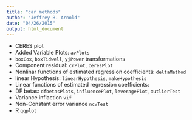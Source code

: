```yaml
---
title: "car methods"
author: "Jeffrey B. Arnold"
date: "04/26/2015"
output: html_document
---
```


- CERES plot
- Added Variable Plots: `avPlots`
- `boxCox`, `boxTidwell`, `yjPower` transformations
- Component residual: `crPlot`, `ceresPlot`
- Nonlinar functions of estimated regression coefficients: `deltaMethod`
- linear Hypothesis: `linearHypothesis`, `makeHypothesis`
- Linear functions of estimated regression coefficients:
- DF betas: `dfbetasPlots`, `influencePlot`, `leveragePlot`, `outlierTest`
- Variance inflaction `vif`
- Non-Constant error variance `ncvTest`
- R `qqplot`

